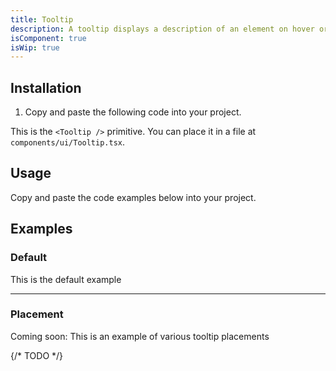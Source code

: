 ```yaml
---
title: Tooltip
description: A tooltip displays a description of an element on hover or focus.
isComponent: true
isWip: true
---
```


## Installation

1. Copy and paste the following code into your project.

This is the `<Tooltip />` primitive. You can place it in a file at `components/ui/Tooltip.tsx`.

## Usage

Copy and paste the code examples below into your project.

<ComponentSource src="../../packages/ui/src/Tooltip.tsx" />

## Examples

### Default

This is the default example

<ComponentExample src="/components/examples/tooltip/default.tsx">
  <TooltipDefault />
</ComponentExample>

---

### Placement

Coming soon: This is an example of various tooltip placements

{/* TODO */}
